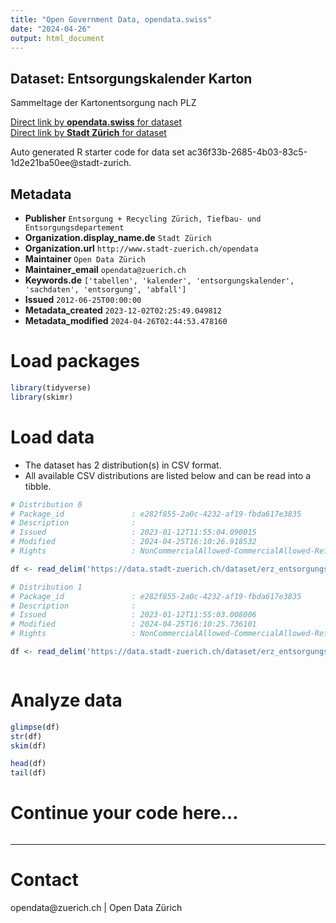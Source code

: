 ```yaml
---
title: "Open Government Data, opendata.swiss"
date: "2024-04-26"
output: html_document
---
```


## Dataset: Entsorgungskalender Karton

Sammeltage der Kartonentsorgung nach PLZ

[Direct link by **opendata.swiss** for dataset](https://opendata.swiss/de/dataset/entsorgungskalender-karton2)<br>
[Direct link by **Stadt Zürich** for dataset](https://data.stadt-zuerich.ch/dataset/erz_entsorgungskalender_karton)

Auto generated R starter code for data set ac36f33b-2685-4b03-83c5-1d2e21ba50ee@stadt-zurich.

## Metadata

- **Publisher** `Entsorgung + Recycling Zürich, Tiefbau- und Entsorgungsdepartement`
- **Organization.display_name.de** `Stadt Zürich`
- **Organization.url** `http://www.stadt-zuerich.ch/opendata`
- **Maintainer** `Open Data Zürich`
- **Maintainer_email** `opendata@zuerich.ch`
- **Keywords.de** `['tabellen', 'kalender', 'entsorgungskalender', 'sachdaten', 'entsorgung', 'abfall']`
- **Issued** `2012-06-25T00:00:00`
- **Metadata_created** `2023-12-02T02:25:49.049812`
- **Metadata_modified** `2024-04-26T02:44:53.478160`


# Load packages

```r

library(tidyverse)
library(skimr)

```

# Load data

-   The dataset has 2 distribution(s) in CSV format.
-   All available CSV distributions are listed below and can be read into a tibble.

```r

# Distribution 0
# Package_id               : e282f855-2a0c-4232-af19-fbda617e3835
# Description              : 
# Issued                   : 2023-01-12T11:55:04.090015
# Modified                 : 2024-04-25T16:10:26.918532
# Rights                   : NonCommercialAllowed-CommercialAllowed-ReferenceNotRequired

df <- read_delim('https://data.stadt-zuerich.ch/dataset/erz_entsorgungskalender_karton/download/entsorgungskalender_karton_2024.csv')

# Distribution 1
# Package_id               : e282f855-2a0c-4232-af19-fbda617e3835
# Description              : 
# Issued                   : 2023-01-12T11:55:03.008006
# Modified                 : 2024-04-25T16:10:25.736101
# Rights                   : NonCommercialAllowed-CommercialAllowed-ReferenceNotRequired

df <- read_delim('https://data.stadt-zuerich.ch/dataset/erz_entsorgungskalender_karton/download/entsorgungskalender_karton_2023.csv')



```

# Analyze data

```r

glimpse(df)
str(df)
skim(df)

head(df)
tail(df)

```

# Continue your code here...

```r

```

------------------------------------------------------------------------

# Contact

opendata@zuerich.ch | Open Data Zürich
